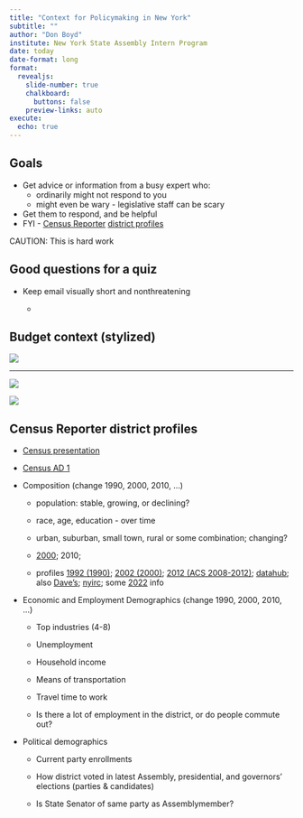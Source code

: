```yaml
---
title: "Context for Policymaking in New York"
subtitle: ""
author: "Don Boyd"
institute: New York State Assembly Intern Program
date: today
date-format: long
format:
  revealjs: 
    slide-number: true
    chalkboard: 
      buttons: false
    preview-links: auto
execute:
  echo: true    
---
```


## Goals

-   Get advice or information from a busy expert who:
    -   ordinarily might not respond to you
    -   might even be wary - legislative staff can be scary
-   Get them to respond, and be helpful
-   FYI - [Census Reporter](https://censusreporter.org/) [district profiles](https://censusreporter.org/profiles/62000US36001-assembly-district-1-ny/)

CAUTION: This is hard work

## Good questions for a quiz

-   Keep email visually short and nonthreatening

    -   

<!-- {.smaller} -->

## Budget context (stylized)

![](images/image-180655092.png)

------------------------------------------------------------------------

![](images/image-2078920438.png)

![](images/image-534555783.png)

## Census Reporter district profiles

-   [Census presentation](https://www2.census.gov/about/training-workshops/2022/2022-07-20-districts-presentation.pdf)

-   [Census AD 1](https://data.census.gov/table?g=620XX00US36001)

-   Composition (change 1990, 2000, 2010, ...)

    -   population: stable, growing, or declining?

    -   race, age, education - over time

    -   urban, suburban, small town, rural or some combination; changing?

    -   [2000](https://latfor.state.ny.us/data/2000files/2000asm-prof.pdf); 2010;

    -   profiles [1992 (1990)](https://latfor.state.ny.us/profiles/?sec=1992a); [2002 (2000)](https://latfor.state.ny.us/profiles/?sec=2002a); [2012 (ACS 2008-2012)](https://latfor.state.ny.us/profiles/?sec=2012a); [datahub](https://redistrictingdatahub.org/state/new-york/); also [Dave's](https://davesredistricting.org/maps#state::NY); [nyirc](https://nyirc.gov/home); some [2022](https://latfor.state.ny.us/maps/?sec=2022_assembly) info

-   Economic and Employment Demographics (change 1990, 2000, 2010, ...)

    -   Top industries (4-8)

    -   Unemployment

    -   Household income

    -   Means of transportation

    -   Travel time to work

    -   Is there a lot of employment in the district, or do people commute out?

-   Political demographics

    -   Current party enrollments

    -   How district voted in latest Assembly, presidential, and governors' elections (parties & candidates)

    -   Is State Senator of same party as Assemblymember?
